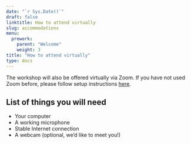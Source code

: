 ```yaml
---
date: "`r Sys.Date()`"
draft: false
linktitle: How to attend virtually
slug: accommodations
menu:
  prework:
    parent: "Welcome"
    weight: 3
title: "How to attend virtually"
type: docs
---
```


The workshop will also be offered virtually via Zoom. If you have not used Zoom before, please follow setup instructions [here](../../../Course_Modularization/Intro, general, packages/Zoom information.docx).

## List of things you will need 

- Your computer
- A working microphone
- Stable Internet connection
- A webcam (optional, we'd like to meet you!)


